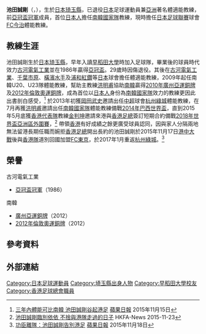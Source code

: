 {{Infobox football biography
| name        = 池田誠剛
| image       = 
| image_size  = 
| fullname    = 池田誠剛
| nickname    = 池田san
| birth_date  = {{birth date and age|1960|12|16}}
| birth_place = {{日本}}[[琦玉縣|琦玉縣]][[浦和市|浦和市]]
| height      = {{height|m=1.75}}
| position    = 
| currentclub = 已退役
| clubnumber  = 
| youthyears  =
| youthclubs  =
| years1 = 
| clubs1 = [[市原千葉JEF聯|古河電氣工業]]
| caps1  = 
| goals1 = 
| nationalyears1 = 
| nationalteam1  = 
| nationalcaps1  = 
| nationalgoals1 = 
| manageryears1 = 2012–2013
| managerclubs1 = [[杭州綠城足球會|杭州綠城]]
| manageryears2 = 2013–2014
| managerclubs2 = [[韓國國家男子足球隊|南韓]]
| manageryears3 = 2015
| managerclubs3 = [[香港足球代表隊|香港]]
| manageryears4 = 2015–2016
| managerclubs4 = [[東京足球會|FC東京]]
| manageryears5 = 2017
| managerclubs5 = [[杭州綠城足球會|杭州綠城]]
| manageryears6 = 2017–
| managerclubs6 = [[今治足球會|FC今治]]
| pcupdate = 
| ntupdate = 
}}
'''池田誠剛'''（{{jpn|j=池田誠剛|hg=いけだ せいごう|rm=Ikeda Seigo}}，{{bd|1960年|12月16日|}}），生於[[日本|日本]][[琦玉縣|琦玉縣]]，已退役[[日本|日本]]足球運動員兼[[亞洲|亞洲]]著名體適能教練，前[[亞洲聯賽冠軍盃|亞冠盃冠軍]]成員，首位[[日本人|日本人]]擔任[[韓國國家男子足球隊|南韓國家隊]]教練，現時擔任[[日本足球聯賽_(1999年以後)|日本足球聯賽]]球會[[今治足球會|FC今治]]體能教練。

==教練生涯==
池田誠剛生於[[日本|日本]][[琦玉縣|琦玉縣]]，早年入讀[[早稻田大學|早稻田大學]]時加入足球隊，畢業後的球員時代效力[[市原千葉JEF聯|古河電氣工業]]並在1986年贏得[[亞洲聯賽冠軍盃|亞冠盃]]。29歲時因傷退役。其後在[[市原千葉JEF聯|古河電氣工業]]、[[千葉市原|千葉市原]]、[[橫濱水手|橫濱水手]]及[[浦和紅鑽|浦和紅鑽]]等[[日本|日本]]球會擔任體適能教練，2009年起任南韓U20、U23隊體能教練，幫助主教練[[洪明甫|洪明甫]]協助[[韓國國家男子足球隊|南韓]]贏得[[2010年亞洲運動會|2010年廣州亞運銅牌]]及[[2012年夏季奧林匹克運動會|2012年倫敦奧運銅牌]]，成為首位以[[日本人|日本人]]身份為[[韓國國家男子足球隊|南韓國家隊]]效力的教練更因此出書剖白感受，<ref>[http://hk.apple.nextmedia.com/sports/art/20151115/19373621 三年內體能可比南韓 池田誠剛谷起港足] {{Wayback|url=http://hk.apple.nextmedia.com/sports/art/20151115/19373621 |date=20160331041945 }} [[蘋果日報|蘋果日報]] 2015年11月15日</ref> 
於2013年初獲[[岡田武史|岡田武史]]邀請出任[[中超|中超]]球會[[杭州綠城足球會|杭州綠城]]體能教練，在7月再獲[[洪明甫|洪明甫]]邀請出任[[韓國國家男子足球隊|南韓國家隊]]體能教練備戰[[2014年巴西世界盃|2014年巴西世界盃]]，直到2015年5月底獲[[香港足球代表隊|香港代表隊]]教練[[金判坤|金判坤]]邀請來港與[[香港足總|香港足總]]簽訂短期合約備戰[[2018年世界盃亞洲區資格賽|2018年世界盃亞洲區外圍賽]]，<ref>[https://hkfa.com/news_details/13363 池田誠剛臨別依依 不捨與港隊走過的日子] {{Wayback|url=https://hkfa.com/news_details/13363 |date=20160717034156 }} HKFA-News 2015-11-23</ref> 帶領[[香港足球代表隊|香港]]有好成績之餘更廣受球員認同，因與家人分隔兩地無法留港長期任職而婉拒[[香港足總|香港足總]]開出長約的池田誠剛於2015年11月17日[[港中大戰|港中大戰]]後與[[香港足球代表隊|香港隊]]道別回國加盟[[東京足球會|FC東京]]，於2017年1月重返[[杭州綠城足球會|杭州綠城]]。<ref>[http://hk.apple.nextmedia.com/sports/art/20151118/19377504 功臣離隊：池田誠剛告別港足] {{Wayback|url=http://hk.apple.nextmedia.com/sports/art/20151118/19377504 |date=20151118221039 }} [[蘋果日報|蘋果日報]] 2015年11月18日</ref> 

==榮譽==
;古河電氣工業
* [[亞洲聯賽冠軍盃|亞冠盃冠軍]]（1986）
;南韓
* [[2010年亞洲運動會|廣州亞運銅牌]]（2012）
* [[2012年夏季奧林匹克運動會|2012年倫敦奧運銅牌]]（2012）

==參考資料==
{{Reflist}}

==外部連結==



[[Category:日本足球運動員|Category:日本足球運動員]]
[[Category:埼玉縣出身人物|Category:埼玉縣出身人物]]
[[Category:早稻田大學校友|Category:早稻田大學校友]]
[[Category:香港足球總會職員|Category:香港足球總會職員]]